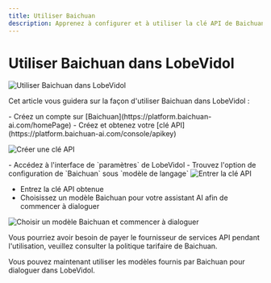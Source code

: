 ```yaml
---
title: Utiliser Baichuan
description: Apprenez à configurer et à utiliser la clé API de Baichuan dans LobeVidol pour commencer à dialoguer et interagir.
---
```


# Utiliser Baichuan dans LobeVidol

<img
src="https://oss.vidol.chat/docs/2024/12/88be132f5cc8c1cfb974545d11f7897f.png"
alt="Utiliser Baichuan dans LobeVidol"
/>

Cet article vous guidera sur la façon d'utiliser Baichuan dans LobeVidol :

<Steps>
  <Step title="Obtenir la clé API de Baichuan">
    - Créez un compte sur [Baichuan](https://platform.baichuan-ai.com/homePage)
    - Créez et obtenez votre [clé API](https://platform.baichuan-ai.com/console/apikey)

<img
  src="https://oss.vidol.chat/assets/217222e643d99ab3ba01fe92906f3314.webp"
  alt="Créer une clé API"
/>

  </Step>

  <Step title="Configurer Baichuan dans LobeVidol">
    - Accédez à l'interface de `paramètres` de LobeVidol
    - Trouvez l'option de configuration de `Baichuan` sous `modèle de langage`
<img src="https://oss.vidol.chat/assets/8d4fbb776e2209a1ec58c6b3516351a1.webp" alt="Entrer la clé API" />

- Entrez la clé API obtenue
- Choisissez un modèle Baichuan pour votre assistant AI afin de commencer à dialoguer

<img
  src="https://oss.vidol.chat/assets/2cfe64ead120815f7ba7100bc3dcfd48.webp"
  alt="Choisir un modèle Baichuan et commencer à dialoguer"
/>

  </Step>
</Steps>

<Warning>Vous pourriez avoir besoin de payer le fournisseur de services API pendant l'utilisation, veuillez consulter la politique tarifaire de Baichuan.</Warning>

Vous pouvez maintenant utiliser les modèles fournis par Baichuan pour dialoguer dans LobeVidol.

